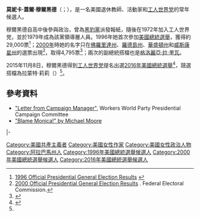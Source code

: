 {{多個問題|
{{Expand|time=2016-10-21T13:30:40+00:00}}
{{请求翻译|time=2016-10-21T13:30:40+00:00}}
}}
{{Infobox person
|name	        = 莫妮卡·穆爾黑德<br>Monica Moorehead
|image          = 
|caption        = 
|birth_date     = {{birth year and age|1952}}
|birth_place    = {{USA}}[[阿拉巴马州|阿拉巴马州]][[塔斯卡卢萨_(阿拉巴马州)|塔斯卡卢萨]]
|death_date     = 
|death_place    = 
|nationality    = {{USA}}
|ethnicity      = 非裔美國人
|occupation     = 政治運動家 
|years_active   = 
|known_for      = [[工人世界党|工人世界党]]總統候選人
}}

'''莫妮卡·蓋爾·穆爾黑德'''（{{lang-en|Monica Gail Moorehead}}；{{bd|1952年||}}），是一名美國退休教師、活動家和[[工人世界党|工人世界党]]的常年候選人。

穆爾黑德自高中後參與政治，曾為[[黑豹黨|黑豹黨]]派發報紙，隨後在1972年加入工人世界党，並於1979年成為該黨領導層人員。1996年她首次參加[[1996年美國總統選舉|美國總統選舉]]，獲得約29,000票<ref>[http://www.fec.gov/96fed/geresult.htm 1996 Official Presidential General Election Results] {{webarchive|url=https://web.archive.org/web/20100127215534/http://www.fec.gov/96fed/geresult.htm |date=2010-01-27 }}</ref>；[[2000年美國總統選舉|2000年]]時她的名字只在[[佛羅里達州|佛羅里達州]]、[[羅德島州|羅德島州]]、[[華盛頓州|華盛頓州]]和[[威斯康星州|威斯康星州]]的選票出現<ref>[http://www.fec.gov/pubrec/2000presgeresults.htm 2000 Official Presidential General Election Results] {{Wayback|url=http://www.fec.gov/pubrec/2000presgeresults.htm |date=20120912083944 }}. Federal Electoral Commission.</ref>，取得4,795票<ref>{{cite web|url=http://www.fec.gov/pubrec/fe2000/ptables.xlw|title=2000 Presidential Electoral and Popular Vote|format=Excel 4.0|publisher=Federal Election Commission.}}</ref>；兩次的副總統搭檔也是[[格洛麗亞·拉·里瓦|格洛麗亞·拉·里瓦]]。

2015年11月8日，穆爾黑德得到[[工人世界党|工人世界党]]提名出選[[2016年美國總統選舉|2016年美國總統選舉]]<ref name="mm">{{cite web |url = http://www.independentpoliticalreport.com/2015/11/workers-world-party-nominates-monica-moorehead-for-president/ |title = Workers World Party Nominates Monica Moorehead for President |work = Independent Political Report|date  = November 9, 2015|accessdate = November 16, 2015}}</ref>，競選搭檔為拉蒙特·莉莉（{{lang|en|Lamont Lilly}}）<ref name="mm"/>。

==參考資料==
* [http://www.workersworld.net/vote4workers/cmletter.html "Letter from Campaign Manager"], Workers World Party Presidential Campaign Committee
* [http://www.sptimes.com/News/112400/Floridian/Blame_the_other_Monic.shtml "Blame Monica!" by Michael Moore]
{{reflist}}

{{s-start}}
{{s-ppo}}
{{s-bef|before=[[格洛麗亞·拉·里瓦|格洛麗亞·拉·里瓦]]}}
{{s-ttl|rows=2|title=[[工人世界党|工人世界党]]總統候選人|years=[[1996年美國總統選舉|1996年]]、[[2000年美國總統選舉|2000年]]<br>[[2016年美國總統選舉|2016年]]}}
{{s-aft|after={{le|約翰·帕克 (活動家)|John Parker (activist)|約翰·帕克}}}}
|-
{{s-vacant|支持綠黨的[[辛西亞·麥金尼|辛西亞·麥金尼]]|last=約翰·帕克}}
{{s-inc|recent}}
{{s-end}}

{{Authority control}}
{{DEFAULTSORT:Moorehead, Monica}}

[[Category:美國共產主義者|Category:美國共產主義者]]
[[Category:美國女性作家|Category:美國女性作家]]
[[Category:美國女性政治人物|Category:美國女性政治人物]]
[[Category:阿拉巴馬州人|Category:阿拉巴馬州人]]
[[Category:1996年美國總統選舉候選人|Category:1996年美國總統選舉候選人]]
[[Category:2000年美國總統選舉候選人|Category:2000年美國總統選舉候選人]]
[[Category:2016年美國總統選舉候選人|Category:2016年美國總統選舉候選人]]
